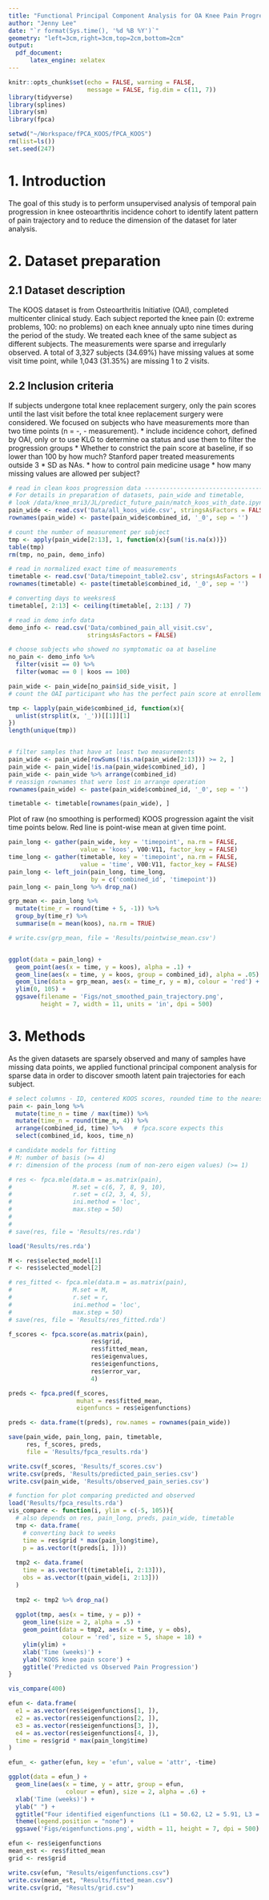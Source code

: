 ```yaml
---
title: "Functional Principal Component Analysis for OA Knee Pain Progression"
author: "Jenny Lee"
date: "`r format(Sys.time(), '%d %B %Y')`"
geometry: "left=3cm,right=3cm,top=2cm,bottom=2cm"
output:
  pdf_document: 
      latex_engine: xelatex
---
```


```r
knitr::opts_chunk$set(echo = FALSE, warning = FALSE, 
                      message = FALSE, fig.dim = c(11, 7))
library(tidyverse)
library(splines)
library(sm)
library(fpca)

setwd("~/Workspace/fPCA_KOOS/fPCA_KOOS")
rm(list=ls())
set.seed(247)

```

# 1. Introduction

The goal of this study is to perform unsupervised analysis of temporal pain progression in knee osteoarthritis incidence cohort to identify latent pattern of pain trajectory and to reduce the dimension of the dataset for later analysis. 

# 2. Dataset preparation

## 2.1 Dataset description
The KOOS dataset is from Osteoarthritis Initiative (OAI), completed multicenter clinical study. Each subject reported the knee pain (0: extreme problems, 100: no problems) on each knee annualy upto nine times during the period of the study. We treated each knee of the same subject as different subjects. The measurements were sparse and irregularly observed. A total of 3,327 subjects (34.69%) have missing values at some visit time point, while 1,043 (31.35%) are missing 1 to 2 visits. 

## 2.2 Inclusion criteria
 If subjects undergone total knee replacement surgery, only the pain scores until the last visit before the total knee replacement surgery were considered. We focused on subjects who have measurements more than two time points (n = -, - measurement). 
 * include incidence cohort, defined by OAI, only or to use KLG to determine oa status and use them to filter the progression groups
 * Whether to constrict the pain score at baseline, if so lower than 100 by how much?
 Stanford paper treated measurements outside 3 * SD as NAs. 
 * how to control pain medicine usage 
 * how many missing values are allowed per subject?
 
 
```r

# read in clean koos progression data ----------------------------------------
# For details in preparation of datasets, pain_wide and timetable,  
# look /data/knee_mri3/JL/predict_future_pain/match_koos_with_date.ipynb
pain_wide <- read.csv('Data/all_koos_wide.csv', stringsAsFactors = FALSE)
rownames(pain_wide) <- paste(pain_wide$combined_id, '_0', sep = '')

# count the number of measurement per subject
tmp <- apply(pain_wide[2:13], 1, function(x){sum(!is.na(x))})
table(tmp)
rm(tmp, no_pain, demo_info)

# read in normalized exact time of measurements
timetable <- read.csv('Data/timepoint_table2.csv', stringsAsFactors = FALSE)
rownames(timetable) <- paste(timetable$combined_id, '_0', sep = '')

# converting days to weeksres$
timetable[, 2:13] <- ceiling(timetable[, 2:13] / 7)

# read in demo info data
demo_info <- read.csv('Data/combined_pain_all_visit.csv',
                      stringsAsFactors = FALSE)

# choose subjects who showed no symptomatic oa at baseline
no_pain <- demo_info %>%
  filter(visit == 0) %>%
  filter(womac == 0 | koos == 100) 

pain_wide <- pain_wide[no_pain$id_side_visit, ]
# count the OAI participant who has the perfect pain score at enrollement

tmp <- lapply(pain_wide$combined_id, function(x){
  unlist(strsplit(x, '_'))[[1]][1]
})
length(unique(tmp))


# filter samples that have at least two measurements
pain_wide <- pain_wide[rowSums(!is.na(pain_wide[2:13])) >= 2, ]
pain_wide <- pain_wide[!is.na(pain_wide$combined_id), ]
pain_wide <- pain_wide %>% arrange(combined_id)
# reassign rownames that were lost in arrange operation
rownames(pain_wide) <- paste(pain_wide$combined_id, '_0', sep = '')

timetable <- timetable[rownames(pain_wide), ]

```


Plot of raw (no smoothing is performed) KOOS progression againt the visit time points below. Red line is point-wise mean at given time point.


```r

pain_long <- gather(pain_wide, key = 'timepoint', na.rm = FALSE,
                    value = 'koos', V00:V11, factor_key = FALSE)
time_long <- gather(timetable, key = 'timepoint', na.rm = FALSE, 
                    value = 'time', V00:V11, factor_key = FALSE)
pain_long <- left_join(pain_long, time_long, 
                       by = c('combined_id', 'timepoint'))
pain_long <- pain_long %>% drop_na() 

grp_mean <- pain_long %>% 
  mutate(time_r = round(time + 5, -1)) %>%
  group_by(time_r) %>%
  summarise(m = mean(koos), na.rm = TRUE)

# write.csv(grp_mean, file = 'Results/pointwise_mean.csv')


ggplot(data = pain_long) +
  geom_point(aes(x = time, y = koos), alpha = .1) +
  geom_line(aes(x = time, y = koos, group = combined_id), alpha = .05) +
  geom_line(data = grp_mean, aes(x = time_r, y = m), colour = 'red') +
  ylim(0, 105) +
  ggsave(filename = 'Figs/not_smoothed_pain_trajectory.png',
         height = 7, width = 11, units = 'in', dpi = 500)

```

# 3. Methods 
As the given datasets are sparsely observed and many of samples have missing data points, we applied functional principal component analysis for sparse data in order to discover smooth latent pain trajectories for each subject.  

```r
# select columns - ID, centered KOOS scores, rounded time to the nearest 100
pain <- pain_long %>%
  mutate(time_n = time / max(time)) %>%
  mutate(time_n = round(time_n, 4)) %>%
  arrange(combined_id, time) %>%   # fpca.score expects this 
  select(combined_id, koos, time_n)

# candidate models for fitting 
# M: number of basis (>= 4)
# r: dimension of the process (num of non-zero eigen values) (>= 1)

# res <- fpca.mle(data.m = as.matrix(pain),
#                 M.set = c(6, 7, 8, 9, 10),
#                 r.set = c(2, 3, 4, 5),
#                 ini.method = 'loc',
#                 max.step = 50)
# 
# 
# save(res, file = 'Results/res.rda')

```

```r
load('Results/res.rda')

M <- res$selected_model[1]
r <- res$selected_model[2]

# res_fitted <- fpca.mle(data.m = as.matrix(pain),
#                 M.set = M,
#                 r.set = r,
#                 ini.method = 'loc',
#                 max.step = 50)
# save(res, file = 'Results/res_fitted.rda')

f_scores <- fpca.score(as.matrix(pain), 
                       res$grid,
                       res$fitted_mean,
                       res$eigenvalues,
                       res$eigenfunctions,
                       res$error_var,
                       4)

preds <- fpca.pred(f_scores, 
                   muhat = res$fitted_mean,
                   eigenfuncs = res$eigenfunctions)

preds <- data.frame(t(preds), row.names = rownames(pain_wide))

save(pain_wide, pain_long, pain, timetable, 
     res, f_scores, preds,
     file = 'Results/fpca_results.rda')

write.csv(f_scores, 'Results/f_scores.csv')
write.csv(preds, 'Results/predicted_pain_series.csv')
write.csv(pain_wide, 'Results/observed_pain_series.csv')
```



```r

# function for plot comparing predicted and observed
load('Results/fpca_results.rda')
vis_compare <- function(i, ylim = c(-5, 105)){
  # also depends on res, pain_long, preds, pain_wide, timetable
  tmp <- data.frame(
    # converting back to weeks 
    time = res$grid * max(pain_long$time),
    p = as.vector(t(preds[i, ])))
  
  tmp2 <- data.frame(
    time = as.vector(t(timetable[i, 2:13])),
    obs = as.vector(t(pain_wide[i, 2:13]))
  )
  
  tmp2 <- tmp2 %>% drop_na()
  
  ggplot(tmp, aes(x = time, y = p)) +
    geom_line(size = 2, alpha = .5) + 
    geom_point(data = tmp2, aes(x = time, y = obs), 
               colour = 'red', size = 5, shape = 18) + 
    ylim(ylim) +
    xlab('Time (weeks)') +
    ylab('KOOS knee pain score') +
    ggtitle('Predicted vs Observed Pain Progression')
}

vis_compare(400)

```


```r

efun <- data.frame(
  e1 = as.vector(res$eigenfunctions[1, ]),
  e2 = as.vector(res$eigenfunctions[2, ]),
  e3 = as.vector(res$eigenfunctions[3, ]),
  e4 = as.vector(res$eigenfunctions[4, ]),
  time = res$grid * max(pain_long$time)
)

efun_ <- gather(efun, key = 'efun', value = 'attr', -time)

ggplot(data = efun_) +
  geom_line(aes(x = time, y = attr, group = efun, 
                colour = efun), size = 2, alpha = .6) + 
  xlab('Time (weeks)') +
  ylab(" ") +
  ggtitle("Four identified eigenfunctions (L1 = 50.62, L2 = 5.91, L3 = 2.96, L4 = 1.55)") + 
  theme(legend.position = "none") +
  ggsave('Figs/eigenfunctions.png', width = 11, height = 7, dpi = 500)

```
```r
efun <- res$eigenfunctions
mean_est <- res$fitted_mean
grid <- res$grid

write.csv(efun, "Results/eigenfunctions.csv")
write.csv(mean_est, "Results/fitted_mean.csv")
write.csv(grid, "Results/grid.csv")


```
























